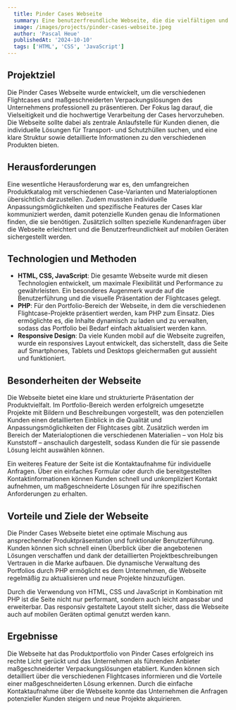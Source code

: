 ```yaml
---
  title: Pinder Cases Webseite
  summary: Eine benutzerfreundliche Webseite, die die vielfältigen und maßgeschneiderten Verpackungslösungen von Pinder Cases übersichtlich darstellt. Der Fokus liegt auf einer klaren Produktpräsentation und einfacher Kontaktaufnahme für individuelle Anfragen.
  image: /images/projects/pinder-cases-webseite.jpeg
  author: 'Pascal Heue'
  publishedAt: '2024-10-10'
  tags: ['HTML', 'CSS', 'JavaScript']
---
```


## Projektziel

Die Pinder Cases Webseite wurde entwickelt, um die verschiedenen Flightcases und maßgeschneiderten Verpackungslösungen des Unternehmens professionell zu präsentieren. Der Fokus lag darauf, die Vielseitigkeit und die hochwertige Verarbeitung der Cases hervorzuheben. Die Webseite sollte dabei als zentrale Anlaufstelle für Kunden dienen, die individuelle Lösungen für Transport- und Schutzhüllen suchen, und eine klare Struktur sowie detaillierte Informationen zu den verschiedenen Produkten bieten.

## Herausforderungen

Eine wesentliche Herausforderung war es, den umfangreichen Produktkatalog mit verschiedenen Case-Varianten und Materialoptionen übersichtlich darzustellen. Zudem mussten individuelle Anpassungsmöglichkeiten und spezifische Features der Cases klar kommuniziert werden, damit potenzielle Kunden genau die Informationen finden, die sie benötigen. Zusätzlich sollten spezielle Kundenanfragen über die Webseite erleichtert und die Benutzerfreundlichkeit auf mobilen Geräten sichergestellt werden.

## Technologien und Methoden

- **HTML, CSS, JavaScript**: Die gesamte Webseite wurde mit diesen Technologien entwickelt, um maximale Flexibilität und Performance zu gewährleisten. Ein besonderes Augenmerk wurde auf die Benutzerführung und die visuelle Präsentation der Flightcases gelegt.
- **PHP**: Für den Portfolio-Bereich der Webseite, in dem die verschiedenen Flightcase-Projekte präsentiert werden, kam PHP zum Einsatz. Dies ermöglichte es, die Inhalte dynamisch zu laden und zu verwalten, sodass das Portfolio bei Bedarf einfach aktualisiert werden kann.
- **Responsive Design**: Da viele Kunden mobil auf die Webseite zugreifen, wurde ein responsives Layout entwickelt, das sicherstellt, dass die Seite auf Smartphones, Tablets und Desktops gleichermaßen gut aussieht und funktioniert.

## Besonderheiten der Webseite

Die Webseite bietet eine klare und strukturierte Präsentation der Produktvielfalt. Im Portfolio-Bereich werden erfolgreich umgesetzte Projekte mit Bildern und Beschreibungen vorgestellt, was den potenziellen Kunden einen detaillierten Einblick in die Qualität und Anpassungsmöglichkeiten der Flightcases gibt. Zusätzlich werden im Bereich der Materialoptionen die verschiedenen Materialien – von Holz bis Kunststoff – anschaulich dargestellt, sodass Kunden die für sie passende Lösung leicht auswählen können.

Ein weiteres Feature der Seite ist die Kontaktaufnahme für individuelle Anfragen. Über ein einfaches Formular oder durch die bereitgestellten Kontaktinformationen können Kunden schnell und unkompliziert Kontakt aufnehmen, um maßgeschneiderte Lösungen für ihre spezifischen Anforderungen zu erhalten.

## Vorteile und Ziele der Webseite

Die Pinder Cases Webseite bietet eine optimale Mischung aus ansprechender Produktpräsentation und funktionaler Benutzerführung. Kunden können sich schnell einen Überblick über die angebotenen Lösungen verschaffen und dank der detaillierten Projektbeschreibungen Vertrauen in die Marke aufbauen. Die dynamische Verwaltung des Portfolios durch PHP ermöglicht es dem Unternehmen, die Webseite regelmäßig zu aktualisieren und neue Projekte hinzuzufügen.

Durch die Verwendung von HTML, CSS und JavaScript in Kombination mit PHP ist die Seite nicht nur performant, sondern auch leicht anpassbar und erweiterbar. Das responsiv gestaltete Layout stellt sicher, dass die Webseite auch auf mobilen Geräten optimal genutzt werden kann.

## Ergebnisse

Die Webseite hat das Produktportfolio von Pinder Cases erfolgreich ins rechte Licht gerückt und das Unternehmen als führenden Anbieter maßgeschneiderter Verpackungslösungen etabliert. Kunden können sich detailliert über die verschiedenen Flightcases informieren und die Vorteile einer maßgeschneiderten Lösung erkennen. Durch die einfache Kontaktaufnahme über die Webseite konnte das Unternehmen die Anfragen potenzieller Kunden steigern und neue Projekte akquirieren.